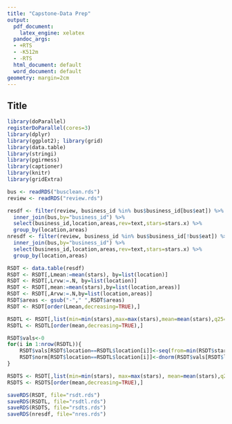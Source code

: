 ```yaml
---
title: "Capstone-Data Prep"
output:
  pdf_document:
    latex_engine: xelatex
  pandoc_args:
  - +RTS
  - -K512m
  - -RTS
  html_document: default
  word_document: default
geometry: margin=2cm
---
```


## Title

```r
library(doParallel)
registerDoParallel(cores=3)
library(dplyr)
library(ggplot2); library(grid)
library(data.table)
library(stringi)
library(pgirmess)
library(captioner)
library(knitr)
library(gridExtra)
```

```r
bus <- readRDS("busclean.rds")
review <- readRDS("review.rds")
```

```r
resdf <- filter(review, business_id %in% bus$business_id[bus$eat]) %>%
  inner_join(bus,by="business_id") %>%
  select(business_id,location,areas,rev=text,stars=stars.x) %>%
  group_by(location,areas)
nresdf <- filter(review, business_id %in% bus$business_id[!bus$eat]) %>%
  inner_join(bus,by="business_id") %>%
  select(business_id,location,areas,rev=text,stars=stars.x) %>%
  group_by(location,areas)
```

```r
RSDT <- data.table(resdf)
RSDT <- RSDT[,Lmean:=mean(stars), by=list(location)]
RSDT <- RSDT[,Lrvw:=.N, by=list(location)]
RSDT <- RSDT[,mean:=mean(stars),by=list(location,areas)]
RSDT <- RSDT[,Arvw:=.N,by=list(location,areas)]
RSDT$areas <- gsub("-"," ",RSDT$areas)
RSDT <- RSDT[order(Lmean,decreasing=TRUE),]

RSDTL <- RSDT[,list(min=min(stars),max=max(stars),mean=mean(stars),q25=quantile(stars,.25),median=as.double(median(stars)),q75=quantile(stars,.75),sd=sd(stars),Lrvw=.N), by=list(location)]
RSDTL <- RSDTL[order(mean,decreasing=TRUE),]

RSDT$vals<-0
for(i in 1:nrow(RSDTL)){
    RSDT$vals[RSDT$location==RSDTL$location[i]]<-seq(from=min(RSDT$stars[RSDT$location==RSDTL$location[i]]), to=max(RSDT$stars[RSDT$location==RSDTL$location[i]]),length=length(RSDT$vals[RSDT$location==RSDTL$location[i]]))
    RSDT$norm[RSDT$location==RSDTL$location[i]]<-dnorm(RSDT$vals[RSDT$location==RSDTL$location[i]],RSDTL$mean[i],RSDTL$sd[i])  
}

RSDTS <- RSDT[,list(min=min(stars), max=max(stars), mean=mean(stars),q25=quantile(stars,.25),median=as.double(median(stars)), q75=quantile(stars,.75),sd=sd(stars), Arvw=.N), by=list(location,areas)]
RSDTS <- RSDTS[order(mean,decreasing=TRUE),]

saveRDS(RSDT, file="rsdt.rds")
saveRDS(RSDTL, file="rsdtl.rds")
saveRDS(RSDTS, file="rsdts.rds")
saveRDS(nresdf, file="nres.rds")
```

